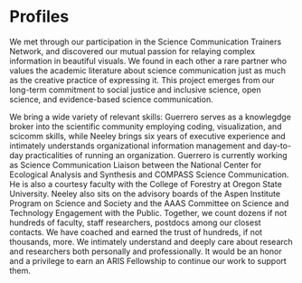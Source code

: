 # Profiles {#profiles}

We met through our participation in the Science Communication Trainers Network, and discovered our mutual passion for relaying complex information in beautiful visuals. We found in each other a rare partner who values the academic literature about science communication just as much as the creative practice of expressing it. This project emerges from our long-term commitment to social justice and inclusive science, open science, and evidence-based science communication. 

We bring a wide variety of relevant skills: Guerrero serves as a knowlegdge broker into the scientific community employing coding, visualization, and scicomm skills, while Neeley brings six years of executive experience and intimately understands organizational information management and day-to-day practicalities of running an organization. Guerrero is currently working as Science Communication Liaison between the National Center for Ecological Analysis and Synthesis and COMPASS Science Communication. He is also a courtesy faculty with the College of Forestry at Oregon State University. Neeley also sits on the advisory boards of the Aspen Institute Program on Science and Society and the AAAS Committee on Science and Technology Engagement with the Public. Together, we count dozens if not hundreds of faculty, staff researchers, postdocs among our closest contacts. We have coached and earned the trust of hundreds, if not thousands, more. We intimately understand and deeply care about research and researchers both personally and professionally. It would be an honor and a privilege to earn an ARIS Fellowship to continue our work to support them. 